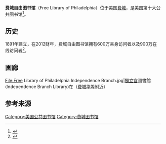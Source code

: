 {{coord|40.03169|-75.14528|type:landmark_globe:earth_region:US-PA|display=title}}
{{Infobox library
| library_name = 费城自由图书馆
| image = The Free Library of Philadelphia.jpg
| image_size = 256px
| library_logo =
| location = 费城
| established = 1891
| num_branches = 54
| collection_size = 4,240,304
| pop_served = 1,526,006
| budget = $42,428,971
| director = Siobhan A. Reardon
| num_employees =
| website = http://www.freelibrary.org/
}}
'''费城自由图书馆 '''（Free Library of Philadelphia）位于美国[[费城|费城]]，是美国第十大公共图书馆<ref>{{Cite web|url=http://www.ala.org/tools/libfactsheets/alalibraryfactsheet22|title=The Nation's Largest Libraries: A Listing By Volumes Held|publisher=ala.org|accessdate=October 31, 2012|archive-date=2017-12-21|archive-url=https://web.archive.org/web/20171221192206/http://www.ala.org/tools/libfactsheets/alalibraryfactsheet22|dead-url=no}}</ref>。

==历史==
1891年建立，在2012财年，费城自由图书馆拥有600万亲身访问者以及900万在线访问者<ref>{{cite web|title=Free Library of Philadelphia Annual Report|url=http://freelibrary.org/annualreport/annualreport12/annualreport2012.pdf|deadurl=yes|archiveurl=https://web.archive.org/web/20141014102519/http://www.freelibrary.org/annualreport/annualreport12/annualreport2012.pdf|archivedate=2014-10-14|access-date=2014-02-16}}</ref>。

==画廊==
<gallery>
File:Free Library of Philadelphia Independence Branch.jpg|[[獨立宮|獨立宮]]圖書館(Independence Branch Library)在{{link-en|Society Hill|Society Hill, Philadelphia|Society Hill}}（[[费城华埠|费城华埠]]附近）
</gallery>

== 参考来源 ==
{{Reflist}}

[[Category:美国公共图书馆|Category:美国公共图书馆]]
[[Category:费城图书馆|Category:费城图书馆]]